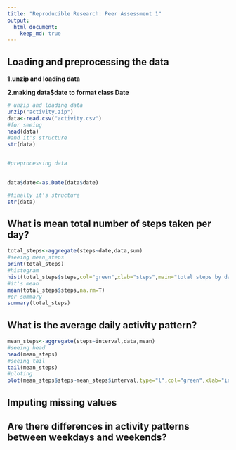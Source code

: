 ```yaml
---
title: "Reproducible Research: Peer Assessment 1"
output: 
  html_document:
    keep_md: true
---
```



## Loading and preprocessing the data
**1.unzip and loading data**

**2.making data$date to format class Date**

```r
# unzip and loading data
unzip("activity.zip")
data<-read.csv("activity.csv")
#for seeing
head(data)
#and it's structure
str(data)


#preprocessing data

 
data$date<-as.Date(data$date)

#finally it's structure
str(data)
```
## What is mean total number of steps taken per day?

```r
total_steps<-aggregate(steps~date,data,sum)
#seeing mean_steps
print(total_steps)
#histogram
hist(total_steps$steps,col="green",xlab="steps",main="total steps by day")
#it's mean
mean(total_steps$steps,na.rm=T)
#or summary
summary(total_steps)
```

## What is the average daily activity pattern?


```r
mean_steps<-aggregate(steps~interval,data,mean)
#seeing head
head(mean_steps)
#seeing tail
tail(mean_steps)
#ploting
plot(mean_steps$steps~mean_steps$interval,type="l",col="green",xlab="interval",ylab="steps",main="meanps by day")

```

## Imputing missing values



## Are there differences in activity patterns between weekdays and weekends?
